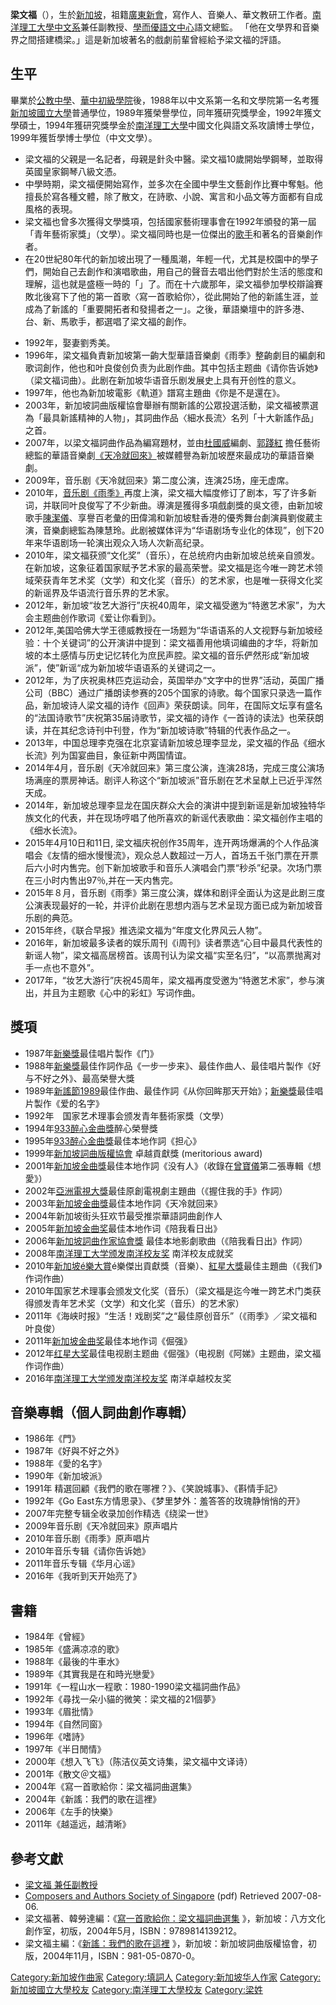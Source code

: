 {{改善來源 |time=2010-5-9T12:13:35+00:00 }}
{{藝人
| 姓名 = 梁文福
| 類型 = 音乐家
| 原名 = 
| 英文名 = Liang Wern Fook
| 國籍 = {{SGP}}（1965-）
| 出生日期 = {{birth year and age|1964}}
| 出生地點 = [[新加坡|新加坡]]
| 籍貫 = [[廣東|廣東]][[新會區|新會]]
| 職業 = 寫作人、音樂人、華文教研工作者
| 語言 = [[新加坡華語|華語]]、[[粵語|粵語]]、[[英語|英語]]
| 教育程度 = [[南洋理工大學|南洋理工大學]]中國文化與語文系博士學位（中文文學）
| 配偶 = 劉秀美
| 音樂類型 = [[民謠|民謠]]、[[華語流行|華語流行]]
| 演奏樂器 = [[吉他|吉他]]、[[鋼琴|鋼琴]]
| 出道作品 = 〈寫一首歌給你〉
| 代表作 = 戀之憩、細水長流、排排坐、一步一步來、歷史考試前夕
| 活躍年代 = 1980年至今
| 唱片公司 = [[海蝶音樂|海蝶音樂]]
| imdb = 5536254
}}
'''梁文福'''（{{bd|1964年|catIdx=L梁}}），生於[[新加坡|新加坡]]，祖籍[[廣東|廣東]][[新會區|新會]]，寫作人、音樂人、華文教研工作者。[https://web.archive.org/web/20100516163108/http://www.ntu.edu.sg/HSS/chinese/Pages/default.aspx 南洋理工大學中文系]兼任副教授、[https://web.archive.org/web/20101102180643/http://www.xueeryou.com.sg/ 學而優語文中心]語文總監。
「他在文學界和音樂界之間搭建橋梁。」這是新加坡著名的戲劇前輩{{tsl|en|Kuo Pao Kun|郭寶崑}}曾經給予梁文福的評語。

==生平==
畢業於[[新加坡公教中学|公教中學]]、[[華僑中學_(新加坡)|華中初級學院]]後，1988年以中文系第一名和文學院第一名考獲[[新加坡國立大學|新加坡國立大學]]普通學位，1989年獲榮譽學位，同年獲研究獎學金，1992年獲文學碩士，1994年獲研究獎學金於[[南洋理工大學|南洋理工大學]]中國文化與語文系攻讀博士學位，1999年獲哲學博士學位（中文文學）。

*梁文福的父親是一名記者，母親是針灸中醫。梁文福10歲開始學鋼琴，並取得英國皇家鋼琴八級文憑。
*中學時期，梁文福便開始寫作，並多次在全國中學生文藝創作比賽中奪魁。他擅長於寫各種文體，除了散文，在詩歌、小說、寓言和小品文等方面都有自成風格的表現。
*梁文福也曾多次獲得文學獎項，包括國家藝術理事會在1992年頒發的第一屆「青年藝術家獎」（文學）。梁文福同時也是一位傑出的{{tsl|en|Xinyao|新謠}}[[歌手|歌手]]和著名的音樂創作者。
*在20世紀80年代的新加坡出現了一種風潮，年輕一代，尤其是校園中的學子們，開始自己去創作和演唱歌曲，用自己的聲音去唱出他們對於生活的態度和理解，這也就是盛極一時的「{{tsl|en|Xinyao|新謠}}」了。而在十六歲那年，梁文福參加學校辯論賽敗北後寫下了他的第一首歌〈寫一首歌給你〉，從此開始了他的新謠生涯，並成為了新謠的「重要開拓者和發揚者之一」。之後，華語樂壇中的許多港、台、新、馬歌手，都選唱了梁文福的創作。

*1992年，娶妻劉秀美。
*1996年，梁文福負責新加坡第一齣大型華語音樂劇《雨季》整齣劇目的編劇和歌词創作，他也和叶良俊创负责为此剧作曲。其中包括主题曲《请你告诉她》（梁文福词曲）。此剧在新加坡华语音乐剧发展史上具有开创性的意义。
*1997年，他也為新加坡電影《軌道》譜寫主題曲《你是不是還在》。
*2003年，新加坡詞曲版權協會舉辦有關新謠的公眾投選活動，梁文福被票選為「最具新謠精神的人物」，其詞曲作品〈細水長流〉名列「十大新謠作品」之首。
*2007年，以梁文福詞曲作品為編寫題材，並由[[杜國威|杜國威]]編劇、[http://www.zaobao.com/special/face2face/pages/face2face070731.html 郭踐紅] {{Wayback|url=http://www.zaobao.com/special/face2face/pages/face2face070731.html |date=20081004200031 }}擔任藝術總監的華語音樂劇[https://web.archive.org/web/20110130055517/http://iftherereseasons.com/ 《天冷就回來》]被媒體譽為新加坡歷來最成功的華語音樂劇。
*2009年，音乐剧《天冷就回来》第二度公演，连演25场，座无虚席。
*2010年，[https://web.archive.org/web/20100425015758/http://www.toyfactory.com.sg/joolma/index.php?option=com_content&view=article&id=117&Itemid=98 音乐剧《雨季》]再度上演，梁文福大幅度修订了剧本，写了许多新词，并联同叶良俊写了不少新曲。導演是獲得多項戲劇獎的吳文德，由新加坡歌手[[陳潔儀_(新加坡)|陳潔儀]]、享譽百老彙的田偉鴻和新加坡駐香港的優秀舞台劇演員劉俊葳主演，音樂劇總監為陳慧玲。此剧被媒体评为“华语剧场专业化的体现”，创下20年来华语剧场一轮演出观众入场人次新高纪录。
*2010年，梁文福获颁“文化奖”（音乐），在总统府内由新加坡总统亲自颁发。在新加坡，这象征着国家赋予艺术家的最高荣誉。梁文福是迄今唯一跨艺术领域荣获青年艺术奖（文学）和文化奖（音乐）的艺术家，也是唯一获得文化奖的新谣界及华语流行音乐界的艺术家。
*2012年，新加坡“妆艺大游行”庆祝40周年，梁文福受邀为“特邀艺术家”，为大会主题曲创作歌词《爱让你看到》。
*2012年,美国哈佛大学王德威教授在一场题为“华语语系的人文视野与新加坡经验：十个关键词”的公开演讲中提到：梁文福善用他填词编曲的才华，将新加坡的本土感情与历史记忆转化为庶民声腔。梁文福的音乐俨然形成“新加坡派”，使”新谣“成为新加坡华语语系的关键词之一。
*2012年，为了庆祝奥林匹克运动会，英国举办“文字中的世界”活动，英国广播公司（BBC）通过广播朗读参赛的205个国家的诗歌。每个国家只录选一篇作品，新加坡诗人梁文福的诗作《回声》荣获朗读。同年，在国际文坛享有盛名的“法国诗歌节”庆祝第35届诗歌节，梁文福的诗作《一首诗的读法》也荣获朗读，并在其纪念诗刊中刊登，作为“新加坡诗歌”特辑的代表作品之一。
*2013年，中国总理李克强在北京宴请新加坡总理李显龙，梁文福的作品《细水长流》列为国宴曲目，象征新中两国情谊。
*2014年4月，音乐剧《天冷就回来》第三度公演，连演28场，完成三度公演场场满座的票房神话。剧评人称这个“新加坡派”音乐剧在艺术呈献上已近乎浑然天成。
*2014年，新加坡总理李显龙在国庆群众大会的演讲中提到新谣是新加坡独特华族文化的代表，并在现场哼唱了他所喜欢的新谣代表歌曲：梁文福创作主唱的《细水长流》。
*2015年4月10日和11日, 梁文福庆祝创作35周年，连开两场爆满的个人作品演唱会《友情的细水慢慢流》，观众总人数超过一万人，首场五千张门票在开票后六小时内售完。创下新加坡歌手和音乐人演唱会门票“秒杀”纪录。次场门票在三小时内售出97％,并在一天内售完。
*2015年８月，音乐剧《雨季》第三度公演，媒体和剧评全面认为这是此剧三度公演表现最好的一轮，并评价此剧在思想内涵与艺术呈现方面已成为新加坡音乐剧的典范。
*2015年终，《联合早报》推选梁文福为“年度文化界风云人物”。
*2016年，新加坡最多读者的娱乐周刊《i周刊》读者票选“心目中最具代表性的新谣人物”，梁文福高居榜首。该周刊认为梁文福“实至名归”，“以高票抛离对手一点也不意外”。
*2017年，“妆艺大游行”庆祝45周年，梁文福再度受邀为“特邀艺术家”，参与演出，并且为主题歌《心中的彩虹》写词作曲。

==獎項==
*1987年[[新樂獎|新樂獎]]最佳唱片製作《门》
*1988年[[新樂獎|新樂獎]]最佳作詞作品《一步一步来》、最佳作曲人、最佳唱片製作《好与不好之外》、最高榮譽大獎
*1989年[[新謠節1989|新謠節1989]]最佳作曲、最佳作詞《从你回眸那天开始》；[[新樂獎|新樂獎]]最佳唱片製作《爱的名字》
*1992年　国家艺术理事会颁发青年藝術家獎（文學）
*1994年[[933醉心金曲獎|933醉心金曲獎]]醉心榮譽獎
*1995年[[933醉心金曲獎|933醉心金曲獎]]最佳本地作詞《担心》
*1999年[http://www.compass.org.sg/ 新加坡詞曲版權協會] {{Wayback|url=http://www.compass.org.sg/ |date=20100530222333 }}卓越貢獻獎 (meritorious award)
*2001年[[新加坡金曲獎|新加坡金曲獎]]最佳本地作詞《没有人》（收錄在[[曾寶儀|曾寶儀]]第二張專輯《想愛》）
*2002年[[亚洲电视大奖|亞洲電視大獎]]最佳原創電視劇主題曲（《握住我的手》作詞）
*2003年[[新加坡金曲獎|新加坡金曲獎]]最佳本地作詞《天冷就回来》
*2004年新加坡街头狂欢节最受推崇華語詞曲創作人
*2005年[[新加坡金曲奖|新加坡金曲奖]]最佳本地作词《陪我看日出》
*2006年[http://www.compass.org.sg/ 新加坡詞曲作家協會獎] {{Wayback|url=http://www.compass.org.sg/ |date=20100530222333 }}最佳本地影劇歌曲（《陪我看日出》作詞）
*2008年[[南洋理工大学颁发南洋校友奖|南洋理工大学颁发南洋校友奖]] 南洋校友成就奖
*2010年[https://web.archive.org/web/20100317135754/http://sgeawards.omy.sg/ 新加坡é樂大賞]é樂傑出貢獻獎（音樂）、[[紅星大獎2010|紅星大獎]]最佳主題曲（《我们》作词作曲）
*2010年国家艺术理事会颁发文化奖（音乐）（梁文福是迄今唯一跨艺术门类获得颁发青年艺术奖（文学）和文化奖（音乐）的艺术家）
*2011年《海峡时报》“生活！戏剧奖”之“最佳原创音乐”（《雨季》／梁文福和叶良俊）
*2011年[[新加坡金曲奖|新加坡金曲奖]]最佳本地作词《倔强》
*2012年[[红星大奖|红星大奖]]最佳电视剧主题曲《倔强》（电视剧《阿娣》主题曲，梁文福作词作曲）
*2016年[[南洋理工大学颁发南洋校友奖|南洋理工大学颁发南洋校友奖]] 南洋卓越校友奖

==音樂專輯（個人詞曲創作專輯）==
*1986年《門》
*1987年《好與不好之外》
*1988年《愛的名字》
*1990年《新加坡派》
*1991年 精選回顧《我們的歌在哪裡？》、《笑說城事》、《斟情手記》
*1992年《Go East东方情思录》、《梦里梦外：羞答答的玫瑰静悄悄的开》
*2007年完整专辑全收录加创作精选《绕梁一世》
*2009年音乐剧《天冷就回来》原声唱片
*2010年音乐剧《雨季》原声唱片
*2010年音乐专辑《请你告诉她》
*2011年音乐专辑《华月心谣》
*2016年《我听到天开始亮了》

==書籍==

*1984年《曾經》
*1985年《盛满凉凉的歌》
*1988年《最後的牛車水》
*1989年《其實我是在和時光戀愛》
*1991年《一程山水一程歌：1980-1990梁文福詞曲作品》
*1992年《尋找一朵小貓的微笑：梁文福的21個夢》
*1993年《眉批情》
*1994年《自然同窗》
*1996年《嗜詩》
*1997年《半日閒情》
*2000年《想入飞飞》（陈洁仪英文诗集，梁文福中文译诗）
*2001年《散文＠文福》
*2004年《寫一首歌給你：梁文福詞曲選集》
*2004年《新謠：我們的歌在這裡》
*2006年《左手的快樂》
*2011年《越遥远，越清晰》

==參考文獻==
*[https://web.archive.org/web/20090201043125/http://www.ntu.edu.sg/HSS/chinese/faculty/Pages/chinese_profilelwf.aspx 梁文福 兼任副教授]
*[https://web.archive.org/web/20070928001818/http://www.compass.org.sg/website/download/lwf.pdf Composers and Authors Society of Singapore] (pdf) Retrieved 2007-08-06.
*梁文福著、韓勞達編：《[http://www.globalpublishing.com.sg/chinese/bookshop/g105.html 寫一首歌給你：梁文福詞曲選集] {{Wayback|url=http://www.globalpublishing.com.sg/chinese/bookshop/g105.html |date=20090509231701 }}》，新加坡：八方文化創作室，初版，2004年5月，ISBN：9789814139212。
*梁文福主編：《[http://www.compass.org.sg/cIndex174.aspx 新謠：我們的歌在這裡] {{Wayback|url=http://www.compass.org.sg/cIndex174.aspx |date=20090715071413 }}》，新加坡：新加坡詞曲版權協會，初版，2004年11月，ISBN：981-05-0870-0。

{{新加坡金曲獎最佳本地作詞}}
{{DEFAULTSORT:Liang}}
[[Category:新加坡作曲家|Category:新加坡作曲家]]
[[Category:填詞人|Category:填詞人]]
[[Category:新加坡华人作家|Category:新加坡华人作家]]
[[Category:新加坡國立大學校友|Category:新加坡國立大學校友]]
[[Category:南洋理工大學校友|Category:南洋理工大學校友]]
[[Category:梁姓|Category:梁姓]]